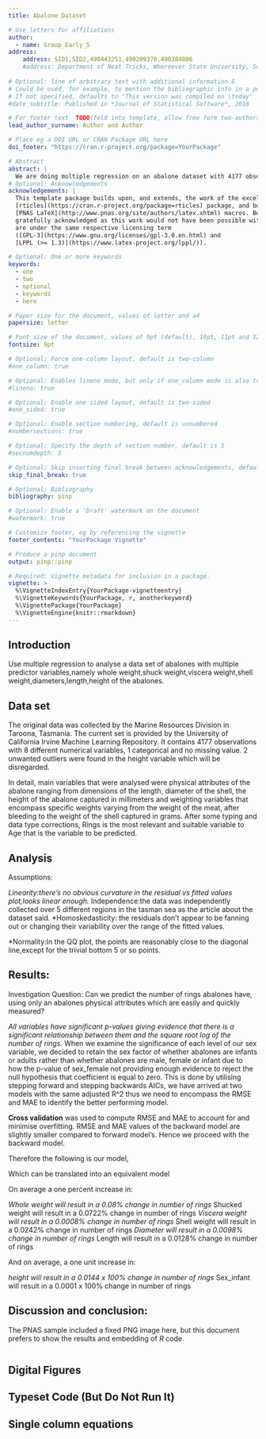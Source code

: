 ```yaml
---
title: Abalone Dataset

# Use letters for affiliations
author:
  - name: Group_Early_5
address:
    address: SID1,SID2,490443251,490209370,490384806
    #address: Department of Neat Tricks, Whereever State University, Someplace, MC, 67890
    
# Optional: line of arbitrary text with additional information.G
# Could be used, for example, to mention the bibliographic info in a post-print.
# If not specified, defaults to "This version was compiled on \today"
#date_subtitle: Published in *Journal of Statistical Software*, 2018

# For footer text  TODO(fold into template, allow free form two-authors)
lead_author_surname: Author and Author

# Place eg a DOI URL or CRAN Package URL here
doi_footer: "https://cran.r-project.org/package=YourPackage"

# Abstract
abstract: |
  We are doing multiple regression on an abalone dataset with 4177 observations with 9 different variables to see if we could use several physical measurements to predict the rings of abalones,which gives us the ages of abalones in years.In order to select an appropriate model, we did some log transformation and square root of transformations to appropriately fit the observed values into model.In addition to that we ran forward and backward approach in distinguishing the most appropriate model and finally interpret the result from the model.
# Optional: Acknowledgements
acknowledgements: |
  This template package builds upon, and extends, the work of the excellent
  [rticles](https://cran.r-project.org/package=rticles) package, and both packages rely on the
  [PNAS LaTeX](http://www.pnas.org/site/authors/latex.xhtml) macros. Both these sources are
  gratefully acknowledged as this work would not have been possible without them.  Our extensions
  are under the same respective licensing term
  ([GPL-3](https://www.gnu.org/licenses/gpl-3.0.en.html) and
  [LPPL (>= 1.3)](https://www.latex-project.org/lppl/)).

# Optional: One or more keywords
keywords:
  - one
  - two
  - optional
  - keywords
  - here

# Paper size for the document, values of letter and a4
papersize: letter

# Font size of the document, values of 9pt (default), 10pt, 11pt and 12pt
fontsize: 9pt

# Optional: Force one-column layout, default is two-column
#one_column: true

# Optional: Enables lineno mode, but only if one_column mode is also true
#lineno: true

# Optional: Enable one-sided layout, default is two-sided
#one_sided: true

# Optional: Enable section numbering, default is unnumbered
#numbersections: true

# Optional: Specify the depth of section number, default is 5
#secnumdepth: 5

# Optional: Skip inserting final break between acknowledgements, default is false
skip_final_break: true

# Optional: Bibliography 
bibliography: pinp

# Optional: Enable a 'Draft' watermark on the document
#watermark: true

# Customize footer, eg by referencing the vignette
footer_contents: "YourPackage Vignette"

# Produce a pinp document
output: pinp::pinp

# Required: Vignette metadata for inclusion in a package.
vignette: >
  %\VignetteIndexEntry{YourPackage-vignetteentry}
  %\VignetteKeywords{YourPackage, r, anotherkeyword}
  %\VignettePackage{YourPackage}
  %\VignetteEngine{knitr::rmarkdown}
---
```


## Introduction 

Use multiple regression to analyse a data set of abalones with multiple predictor variables,namely whole weight,shuck weight,viscera weight,shell weight,diameters,length,height of the abalones.



## Data set

The original data was collected by the Marine Resources Division in Taroona, Tasmania. The current set is provided by the University of California Irvine Machine Learning Repository. It contains 4177 observations with 8 different numerical variables, 1 categorical and no missing value. 2 unwanted outliers were found in the height variable which will be disregarded. 
 
In detail, main variables that were analysed were physical attributes of the abalone ranging from dimensions of the length, diameter of the shell, the height of the abalone captured in millimeters and weighting variables that encompass specific weights varying from the weight of the meat, after bleeding to the weight of the shell captured in grams. After some typing and data type corrections, Rings is the most relevant and suitable variable to Age that is the variable to be predicted. 


## Analysis

Assumptions:

*Linearity:there’s no obvious curvature in the residual vs fitted values plot,looks linear enough.
*Independence:the data was independently collected over 5 different regions in the tasman sea as the article about the dataset said.
*Homoskedasticity: the residuals don’t appear to be fanning out or changing their variability over the range of the fitted values.

*Normality:In the QQ plot, the points are reasonably close to the diagonal line,except for the trivial bottom 5 or so points.


## Results:

Investigation Question: Can we predict the number of rings abalones have, using only an abalones physical attributes which are easily and quickly measured?

*All variables have significant p-values giving evidence that there is a significant relationship between them and the square root log of the number of rings. 
*When we examine the significance of each level of our sex variable, we decided to retain the sex factor of whether abalones are infants or adults rather than whether abalones are male, female or infant due to how the p-value of sex_female not providing enough evidence to reject the null hypothesis that coefficient is equal to zero. This is done by utilising stepping forward and stepping backwards AICs, we have arrived at two models with the same adjusted R^2 thus we need to encompass the RMSE and MAE to identify the better performing model. 

**Cross validation** was used to compute RMSE and MAE to account for and minimise overfitting. RMSE and MAE values of the backward model are slightly smaller compared to forward model’s. Hence we proceed with the backward model.

Therefore the following is our model,

Which can be translated into an equivalent model

\begin{equation}
  \begin{aligned}
\widehat{\sqrt{log(rings)}} = 1.45 + 0.20 log(whole)\\
       &- 0.19 log(shucked) - 0.02 log(viscera) \\
       &+ 0.11 log(shell) + 0.07 log(diameter)\\
       &- 0.08 log(length) + 0.12 \sqrt{height}\\
       &- 0.01 Sex_{infant}\\
  \end{aligned}
\end{equation}

\begin{equation}
  \begin{aligned}
\widehat{log(rings)} = 2.1025 + 0.08log(whole)\\
       &- 0.0722 log(shucked) - 0.0008log(viscera) \\
       &+ 0.0242 log(shell) + 0.0098log(diameter)\\
       &- 0.0128 log(length) + 0.0144(height)\\
       &- 0.0001 Sex_{infant}^2\\
  \end{aligned}
\end{equation}


On average a one percent increase in:

*Whole weight will result in a 0.08% change in number of rings
*Shucked weight will result in a 0.0722% change in number of rings
*Viscera weight will result in a 0.0008% change in number of rings
*Shell weight will result in a 0.0242% change in number of rings
*Diameter will result in a 0.0098% change in number of rings
*Length will result in a 0.0128% change in number of rings

And on average, a one unit increase in:

*height will result in a 0.0144 x 100% change in number of rings
*Sex_infant will result in a 0.0001 x 100% change in number of rings



## Discussion and conclusion:

The PNAS sample included a fixed PNG image here, but this document prefers
to show the results and embedding of _R_ code. 

```r

```


## Digital Figures 



\begin{figure*}
  \begin{center}
    \includegraphics[width=0.66\textwidth, height=3.5in]{Independence} 
  \end{center}
  \caption{Wide ggplot2 figure}\label{fig}
\end{figure*}


## Typeset Code (But Do Not Run It) 

## Single column equations 




<!-- pandoc writes all tables using longtable, which fails in 2-column mode

  Species                    CBS     CV     G3
  ----------------------- ------ ------ ------
  1\. Acetaldehyde           0.0    0.0    0.0
  2\. Vinyl alcohol          9.1    9.6   13.5
  3\. Hydroxyethylidene     50.8   51.2   54.0

  : Comparison of the fitted potential energy surfaces and ab initio
  benchmark electronic energy calculations

-->

